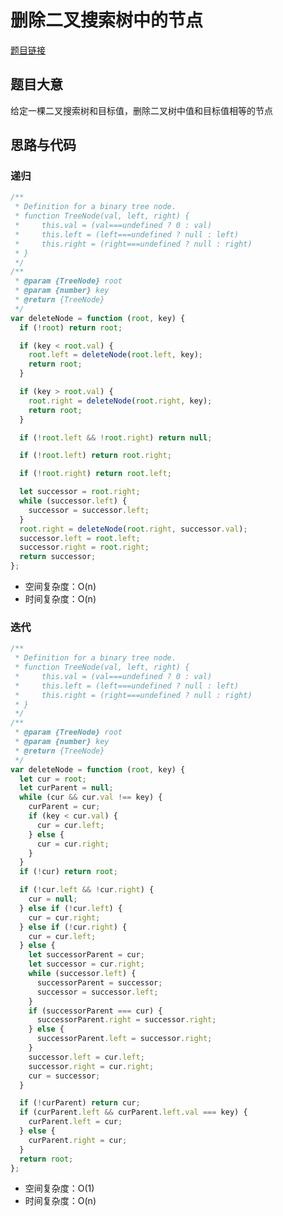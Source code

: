 # 删除二叉搜索树中的节点

[题目链接](https://leetcode.cn/problems/delete-node-in-a-bst/description/)

## 题目大意

给定一棵二叉搜索树和目标值，删除二叉树中值和目标值相等的节点

## 思路与代码

### 递归

```js
/**
 * Definition for a binary tree node.
 * function TreeNode(val, left, right) {
 *     this.val = (val===undefined ? 0 : val)
 *     this.left = (left===undefined ? null : left)
 *     this.right = (right===undefined ? null : right)
 * }
 */
/**
 * @param {TreeNode} root
 * @param {number} key
 * @return {TreeNode}
 */
var deleteNode = function (root, key) {
  if (!root) return root;

  if (key < root.val) {
    root.left = deleteNode(root.left, key);
    return root;
  }

  if (key > root.val) {
    root.right = deleteNode(root.right, key);
    return root;
  }

  if (!root.left && !root.right) return null;

  if (!root.left) return root.right;

  if (!root.right) return root.left;

  let successor = root.right;
  while (successor.left) {
    successor = successor.left;
  }
  root.right = deleteNode(root.right, successor.val);
  successor.left = root.left;
  successor.right = root.right;
  return successor;
};
```

- 空间复杂度：O(n)
- 时间复杂度：O(n)

### 迭代

```js
/**
 * Definition for a binary tree node.
 * function TreeNode(val, left, right) {
 *     this.val = (val===undefined ? 0 : val)
 *     this.left = (left===undefined ? null : left)
 *     this.right = (right===undefined ? null : right)
 * }
 */
/**
 * @param {TreeNode} root
 * @param {number} key
 * @return {TreeNode}
 */
var deleteNode = function (root, key) {
  let cur = root;
  let curParent = null;
  while (cur && cur.val !== key) {
    curParent = cur;
    if (key < cur.val) {
      cur = cur.left;
    } else {
      cur = cur.right;
    }
  }
  if (!cur) return root;

  if (!cur.left && !cur.right) {
    cur = null;
  } else if (!cur.left) {
    cur = cur.right;
  } else if (!cur.right) {
    cur = cur.left;
  } else {
    let successorParent = cur;
    let successor = cur.right;
    while (successor.left) {
      successorParent = successor;
      successor = successor.left;
    }
    if (successorParent === cur) {
      successorParent.right = successor.right;
    } else {
      successorParent.left = successor.right;
    }
    successor.left = cur.left;
    successor.right = cur.right;
    cur = successor;
  }

  if (!curParent) return cur;
  if (curParent.left && curParent.left.val === key) {
    curParent.left = cur;
  } else {
    curParent.right = cur;
  }
  return root;
};
```

- 空间复杂度：O(1)
- 时间复杂度：O(n)
